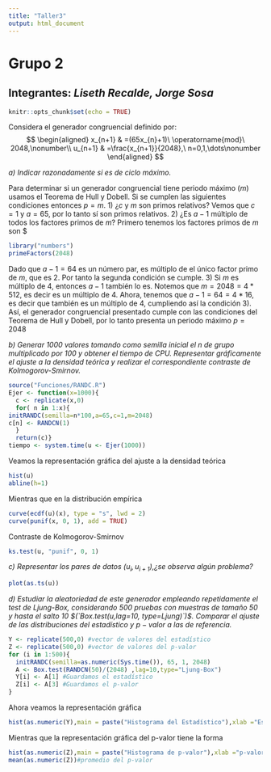 ```yaml
---
title: "Taller3"
output: html_document
---
```

# **Grupo 2**
## **Integrantes:** *Liseth Recalde, Jorge Sosa*
```r
knitr::opts_chunk$set(echo = TRUE)
```
Considera el generador congruencial definido por:
$$
\begin{aligned}
x_{n+1}  & =(65x_{n}+1)\ \operatorname{mod}\ 2048,\nonumber\\
u_{n+1}  & =\frac{x_{n+1}}{2048},\ n=0,1,\dots\nonumber
\end{aligned}
$$

_a) Indicar razonadamente si es de ciclo máximo._

Para determinar si un generador congruencial tiene periodo máximo ($m$) usamos el Teorema de Hull y Dobell. Si se cumplen las siguientes condiciones entonces $p=m$.
  1) ¿$c$ y $m$ son primos relativos?
  Vemos que $c=1$ y $a=65$, por lo tanto sí son primos relativos.
  2) ¿Es $a-1$ múltiplo de todos los factores primos de $m$?
  Primero tenemos los factores primos de $m$ son $

```r
library("numbers")
primeFactors(2048)
```
  Dado que $a-1=64$ es un número par, es múltiplo de el único factor primo de $m$, que es $2$. Por tanto la segunda condición se cumple.
  3) Si $m$ es múltiplo de $4$, entonces $a-1$ también lo es.
  Notemos que $m=2048=4*512$, es decir es un múltiplo de 4.
  Ahora, tenemos que $a-1=64=4*16$, es decir que también es un múltiplo de 4, cumpliendo así la condición 3).
  Así, el generador congruencial presentado cumple con las condiciones del Teorema de Hull y Dobell, por lo tanto presenta un periodo máximo $p=2048$

_b) Generar 1000 valores tomando como semilla inicial el n de grupo multiplicado por 100 y obtener el tiempo de CPU. Representar gráficamente el ajuste a la densidad teórica y realizar el correspondiente contraste de Kolmogorov-Smirnov._

```r
source("Funciones/RANDC.R")
Ejer <- function(x=1000){
  c <- replicate(x,0)
  for( n in 1:x){
initRANDC(semilla=n*100,a=65,c=1,m=2048)
c[n] <- RANDCN(1)
  }
  return(c)}
tiempo <- system.time(u <- Ejer(1000)) 

```

Veamos la representación gráfica del ajuste a la densidad teórica
```r
hist(u)
abline(h=1)
```

Mientras que en la distribución empírica
```r
curve(ecdf(u)(x), type = "s", lwd = 2)
curve(punif(x, 0, 1), add = TRUE)
```


Contraste de Kolmogorov-Smirnov
```r
ks.test(u, "punif", 0, 1)
```

_c) Representar los pares de datos $\left( u_{i}, u_{i+1} \right)$,¿se observa algún problema?_
```r
plot(as.ts(u))
```


_d)  Estudiar la aleatoriedad de este generador empleando repetidamente el test de Ljung-Box, considerando $500$ pruebas con muestras de tamaño $50$ y hasta el salto $10$ $(`Box.test(u,lag=10, type=Ljung)`)$. Comparar el ajuste de las distribuciones del estadístico y $p-valor$ a las de referencia._

```r
Y <- replicate(500,0) #vector de valores del estadístico 
Z <- replicate(500,0) #vector de valores del p-valor
for (i in 1:500){
  initRANDC(semilla=as.numeric(Sys.time()), 65, 1, 2048)
  A <- Box.test(RANDCN(50)/(2048) ,lag=10,type="Ljung-Box")
  Y[i] <- A[1] #Guardamos el estadístico
  Z[i] <- A[3] #Guardamos el p-valor
}
```

Ahora veamos la representación gráfica
```r
hist(as.numeric(Y),main = paste("Histograma del Estadístico"),xlab ="Estadístico", ylab="Frecuencia",)
```

Mientras que la representación gráfica del p-valor tiene la forma
```r
hist(as.numeric(Z),main = paste("Histograma de p-valor"),xlab ="p-valor", ylab="Frecuencia",)
mean(as.numeric(Z))#promedio del p-valor
```

